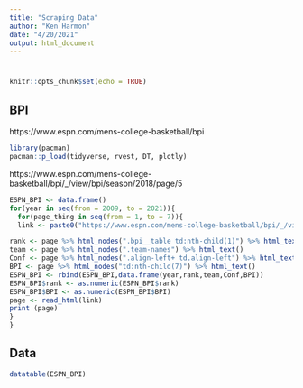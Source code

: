 ```yaml
---
title: "Scraping Data"
author: "Ken Harmon"
date: "4/20/2021"
output: html_document 
---
```


# {.tabset .tabset-fade}

```r
knitr::opts_chunk$set(echo = TRUE)
```

## BPI
https://www.espn.com/mens-college-basketball/bpi

```r
library(pacman)
pacman::p_load(tidyverse, rvest, DT, plotly)
```

https://www.espn.com/mens-college-basketball/bpi/_/view/bpi/season/2018/page/5

```r
ESPN_BPI <- data.frame()
for(year in seq(from = 2009, to = 2021)){
  for(page_thing in seq(from = 1, to = 7)){
  link <- paste0("https://www.espn.com/mens-college-basketball/bpi/_/view/bpi/season/",year,"/page/",page_thing)

rank <- page %>% html_nodes(".bpi__table td:nth-child(1)") %>% html_text()
team <- page %>% html_nodes(".team-names") %>% html_text()
Conf <- page %>% html_nodes(".align-left+ td.align-left") %>% html_text()
BPI <- page %>% html_nodes("td:nth-child(7)") %>% html_text()
ESPN_BPI <- rbind(ESPN_BPI,data.frame(year,rank,team,Conf,BPI))
ESPN_BPI$rank <- as.numeric(ESPN_BPI$rank)
ESPN_BPI$BPI <- as.numeric(ESPN_BPI$BPI)
page <- read_html(link)  
print (page)
}
}
```

## Data

```r
datatable(ESPN_BPI)
```


